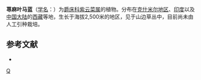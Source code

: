 {{Speciesbox 
| genus = Strobilanthes
| species = urticifolius
| authority = (O. Kuntze) Bremek.
}}

'''荨麻叶马蓝'''（[[学名|学名]]：{{lang|la|''Strobilanthes urticifolius''}}）为[[爵床科|爵床科]][[紫云菜属|紫云菜属]]的植物。分布在[[克什米尔地区|克什米尔地区]]、[[印度|印度]]以及[[中国大陆|中国大陆]]的[[西藏|西藏]]等地，生长于海拔2,500米的地区，见于山边草丛中，目前尚未由人工引种栽培。

== 参考文献 ==
<div class="references-small">
* {{cite web| url =http://www.bioinfo.cn/db05/KmzwSpecies.php?action=view&id=236| title =荨麻叶马蓝| work =《中国高等植物数据库全库》| publisher =中国科学院微生物研究所| author =昆明植物研究所| accessdate =2009-02-21| deadurl =yes| archiveurl =https://web.archive.org/web/20160305055729/http://www.bioinfo.cn/db05/KmzwSpecies.php?action=view&id=236| archivedate =2016-03-05}}
</div>
{{Taxonbar|from=Q15224918}}

[[Category:马蓝属|Q]]


{{植物小作品}}